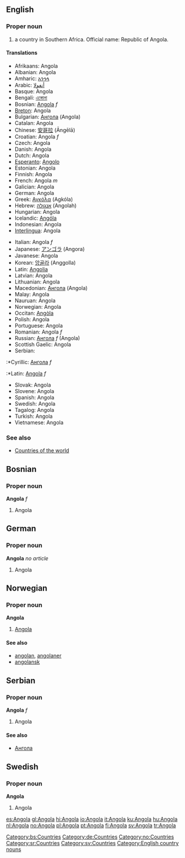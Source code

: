 ==English==
===Proper noun===
#a country in Southern Africa. Official name: Republic of Angola.
====Translations====
{{top}}
*Afrikaans: Angola
*Albanian: Angola
*Amharic: [[አንጎላ]]
*Arabic: [[أنغولا]]
*Basque: Angola
*Bengali: [[এঙ্গোলা]]
*Bosnian: [[Angola#Bosnian|Angola]] ''f''
*[[Breton]]: Angola
*Bulgarian: [[Ангола]] (Angola)
*Catalan: Angola
*Chinese: [[安哥拉]] (Āngēlā)
*Croatian: Angola ''f''
*Czech: Angola
*Danish: Angola
*Dutch: Angola
*[[Esperanto]]: [[Angolo]]
*Estonian: Angola
*Finnish: Angola
*French: Angola ''m''
*Galician: Angola
*German: Angola
*Greek: [[Αγκόλα]] (Agkóla)
*Hebrew: [[אנגולה]] (Angolah)
*Hungarian: Angola
*Icelandic: [[Angóla]]
*Indonesian: Angola
*[[Interlingua]]: Angola
{{mid}}
*Italian: Angola ''f''
*Japanese: [[アンゴラ]] (Angora)
*Javanese: Angola
*Korean: [[앙골라]] (Anggolla)
*Latin: [[Angolia]]
*Latvian: Angola
*Lithuanian: Angola
*Macedonian: [[Ангола]] (Angola)
*Malay: Angola
*Nauruan: Angola
*Norwegian: Angola
*Occitan: [[Angòla]]
*Polish: Angola
*Portuguese: Angola
*Romanian: Angola ''f''
*Russian: [[Ангола]] ''f'' (Angola)
*Scottish Gaelic: Angola
*Serbian:
:*Cyrillic: [[Ангола#Serbian|Ангола]] ''f''
:*Latin: [[Angola#Serbian|Angola]] ''f''
*Slovak: Angola
*Slovene: Angola
*Spanish: Angola
*Swedish: Angola
*Tagalog: Angola
*Turkish: Angola
*Vietnamese: Angola
{{bottom}}

===See also===
*[[Countries of the world]]

==Bosnian==
===Proper noun===
'''Angola''' ''f''
#Angola
[[Category:bs:Countries]]

==German==
===Proper noun===
'''Angola''' ''no article''
#Angola
[[Category:de:Countries]]

==Norwegian==
===Proper noun===
[[Category:no:Countries]]
'''Angola'''
#[[#English|Angola]]
====See also====
*[[angolan]], [[angolaner]]
*[[angolansk]]

==Serbian==
===Proper noun===
'''Angola''' ''f''
#Angola
====See also====
*[[Ангола]]
[[Category:sr:Countries]]

==Swedish==
===Proper noun===
'''Angola'''
#Angola
[[Category:sv:Countries]]

[[Category:English country nouns]]

[[es:Angola]]
[[gl:Angola]]
[[hi:Angola]]
[[io:Angola]]
[[it:Angola]]
[[ku:Angola]]
[[hu:Angola]]
[[nl:Angola]]
[[no:Angola]]
[[pl:Angola]]
[[pt:Angola]]
[[fi:Angola]]
[[sv:Angola]]
[[tr:Angola]]